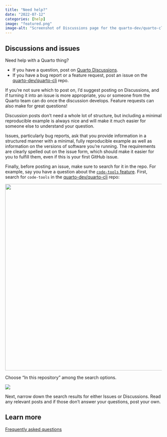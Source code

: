 ```yaml
---
title: "Need help?"
date: "2022-07-12"
categories: [help]
image: "featured.png"
image-alt: "Screenshot of Discussions page for the quarto-dev/quarto-cli repo with the word Questions next to it and the screenshot issues page for the same repo with the word bug reports next to it."
---
```


## Discussions and issues

Need help with a Quarto thing?

-   If you have a question, post on [Quarto Discussions](https://github.com/quarto-dev/quarto-cli/discussions).
-   If you have a bug report or a feature request, post an issue on the [quarto-dev/quarto-cli](https://github.com/quarto-dev/quarto-cli/issues) repo.

If you're not sure which to post on, I'd suggest posting on Discussions, and if turning it into an issue is more appropriate, you or someone from the Quarto team can do once the discussion develops.
Feature requests can also make for great questions!

Discussion posts don't need a whole lot of structure, but including a minimal reproducible example is always nice and will make it much easier for someone else to understand your question.

Issues, particularly bug reports, ask that you provide information in a structured manner with a minimal, fully reproducible example as well as information on the versions of software you're running.
The requirements are clearly spelled out on the issue form, which should make it easier for you to fulfill them, even if this is your first GitHub issue.

Finally, before posting an issue, make sure to search for it in the repo.
For example, say you have a question about the [`code-tools` feature](https://quarto.org/docs/output-formats/html-code.html#code-tools).
First, search for `code-tools` in the [quarto-dev/quarto-cli](https://github.com/quarto-dev/quarto-cli) repo:

![](search.png){fig-alt="Searching for \"code-tools\" in the quarto-dev/quarto-cli repo. The search options are \"in this repository\", \"in this organization\", and \"all GitHub\". \"In this repository\" is highlighted." fig-align="center" width="601"}

Choose "In this repository" among the search options.

![](search-results.png){fig-alt="Search results for \"code-tools\". Options for narrowing down search results for \"Issues\" and \"Discussions\" are highlighted." fig-align="center"}

Next, narrow down the search results for either Issues or Discussions.
Read any relevant posts and if those don't answer your questions, post your own.

## Learn more

[Frequently asked questions](https://quarto.org/docs/faq/)
